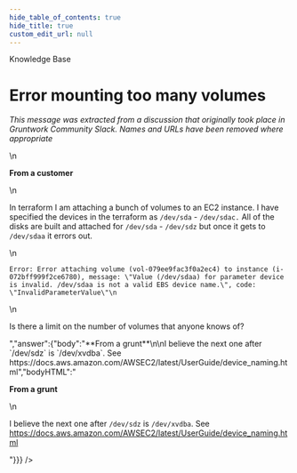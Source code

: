 ```yaml
---
hide_table_of_contents: true
hide_title: true
custom_edit_url: null
---
```



<head>
  <link rel="canonical" href="https://github.com/gruntwork-io/knowledge-base/discussions/23" />
</head>

<CenterLayout>
<span className="searchCategory">Knowledge Base</span>
<h1>Error mounting too many volumes</h1>
<GitHub discussion={{"id":"MDEwOkRpc2N1c3Npb24zNTUzMjE4","number":23,"author":{"login":"gruntwork-support"},"title":"Error mounting too many volumes","body":"_This message was extracted from a discussion that originally took place in Gruntwork Community Slack. Names and URLs have been removed where appropriate_\n\n**From a customer**\n\nIn terraform I am attaching a bunch of volumes to an EC2 instance. I have specified the devices in the terraform as `/dev/sda` - `/dev/sdac.`  All of the disks are built and attached for `/dev/sda` - `/dev/sdz` but once it gets to `/dev/sdaa` it errors out.\n\n```\nError: Error attaching volume (vol-079ee9fac3f0a2ec4) to instance (i-072bff999f2ce6780), message: \"Value (/dev/sdaa) for parameter device is invalid. /dev/sdaa is not a valid EBS device name.\", code: \"InvalidParameterValue\"\n```\n\nIs there a limit on the number of volumes that anyone knows of?","bodyHTML":"<p dir=\"auto\"><em>This message was extracted from a discussion that originally took place in Gruntwork Community Slack. Names and URLs have been removed where appropriate</em></p>\n<p dir=\"auto\"><strong>From a customer</strong></p>\n<p dir=\"auto\">In terraform I am attaching a bunch of volumes to an EC2 instance. I have specified the devices in the terraform as <code class=\"notranslate\">/dev/sda</code> - <code class=\"notranslate\">/dev/sdac.</code>  All of the disks are built and attached for <code class=\"notranslate\">/dev/sda</code> - <code class=\"notranslate\">/dev/sdz</code> but once it gets to <code class=\"notranslate\">/dev/sdaa</code> it errors out.</p>\n<div class=\"snippet-clipboard-content notranslate position-relative overflow-auto\" data-snippet-clipboard-copy-content=\"Error: Error attaching volume (vol-079ee9fac3f0a2ec4) to instance (i-072bff999f2ce6780), message: &quot;Value (/dev/sdaa) for parameter device is invalid. /dev/sdaa is not a valid EBS device name.&quot;, code: &quot;InvalidParameterValue&quot;\"><pre class=\"notranslate\"><code class=\"notranslate\">Error: Error attaching volume (vol-079ee9fac3f0a2ec4) to instance (i-072bff999f2ce6780), message: \"Value (/dev/sdaa) for parameter device is invalid. /dev/sdaa is not a valid EBS device name.\", code: \"InvalidParameterValue\"\n</code></pre></div>\n<p dir=\"auto\">Is there a limit on the number of volumes that anyone knows of?</p>","answer":{"body":"**From a grunt**\n\nI believe the next one after `/dev/sdz` is `/dev/xvdba`. See https://docs.aws.amazon.com/AWSEC2/latest/UserGuide/device_naming.html","bodyHTML":"<p dir=\"auto\"><strong>From a grunt</strong></p>\n<p dir=\"auto\">I believe the next one after <code class=\"notranslate\">/dev/sdz</code> is <code class=\"notranslate\">/dev/xvdba</code>. See <a href=\"https://docs.aws.amazon.com/AWSEC2/latest/UserGuide/device_naming.html\" rel=\"nofollow\">https://docs.aws.amazon.com/AWSEC2/latest/UserGuide/device_naming.html</a></p>"}}} />

</CenterLayout>
  

<!-- ##DOCS-SOURCER-START
{
  "sourcePlugin": "github-discussions",
  "hash": "061b0f5f926be0a16d607ccd95ff0353"
}
##DOCS-SOURCER-END -->
